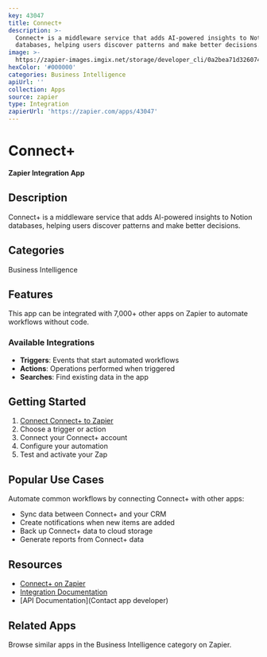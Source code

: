 ```yaml
---
key: 43047
title: Connect+
description: >-
  Connect+ is a middleware service that adds AI-powered insights to Notion
  databases, helping users discover patterns and make better decisions.
image: >-
  https://zapier-images.imgix.net/storage/developer_cli/0a2bea71d326074d7ab1636ab8227be6_2.png?auto=format%2Ccompress&ixlib=python-3.0.0&q=50
hexColor: '#000000'
categories: Business Intelligence
apiUrl: ''
collection: Apps
source: zapier
type: Integration
zapierUrl: 'https://zapier.com/apps/43047'
---
```

# Connect+

**Zapier Integration App**

## Description

Connect+ is a middleware service that adds AI-powered insights to Notion databases, helping users discover patterns and make better decisions.

## Categories

Business Intelligence

## Features

This app can be integrated with 7,000+ other apps on Zapier to automate workflows without code.

### Available Integrations

- **Triggers**: Events that start automated workflows
- **Actions**: Operations performed when triggered
- **Searches**: Find existing data in the app

## Getting Started

1. [Connect Connect+ to Zapier](https://zapier.com/apps/43047)
2. Choose a trigger or action
3. Connect your Connect+ account
4. Configure your automation
5. Test and activate your Zap

## Popular Use Cases

Automate common workflows by connecting Connect+ with other apps:

- Sync data between Connect+ and your CRM
- Create notifications when new items are added
- Back up Connect+ data to cloud storage
- Generate reports from Connect+ data

## Resources

- [Connect+ on Zapier](https://zapier.com/apps/43047)
- [Integration Documentation](https://zapier.com/apps/43047/integrations)
- [API Documentation](Contact app developer)

## Related Apps

Browse similar apps in the Business Intelligence category on Zapier.
